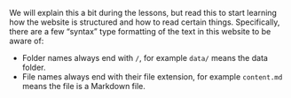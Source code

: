 We will explain this a bit during the lessons, but read this to start
learning how the website is structured and how to read certain things.
Specifically, there are a few "syntax" type formatting of the text in
this website to be aware of:

-   Folder names always end with `/`, for example `data/` means the
    data folder.
-   File names always end with their file extension, for example `content.md`
    means the file is a Markdown file.
